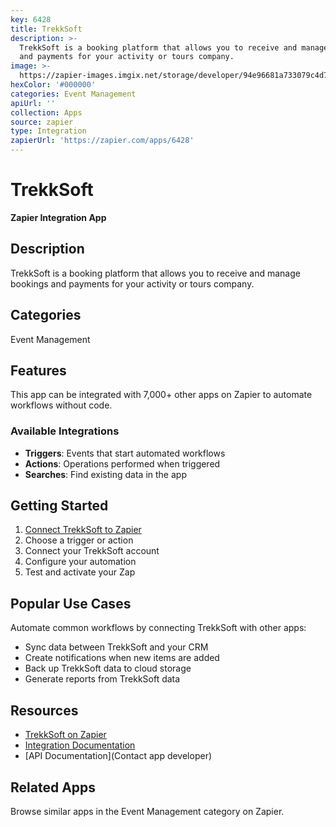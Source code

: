 ```yaml
---
key: 6428
title: TrekkSoft
description: >-
  TrekkSoft is a booking platform that allows you to receive and manage bookings
  and payments for your activity or tours company.
image: >-
  https://zapier-images.imgix.net/storage/developer/94e96681a733079c4d78930fd6e9d8c3_2.png?auto=format%2Ccompress&ixlib=python-3.0.0&q=50
hexColor: '#000000'
categories: Event Management
apiUrl: ''
collection: Apps
source: zapier
type: Integration
zapierUrl: 'https://zapier.com/apps/6428'
---
```

# TrekkSoft

**Zapier Integration App**

## Description

TrekkSoft is a booking platform that allows you to receive and manage bookings and payments for your activity or tours company.

## Categories

Event Management

## Features

This app can be integrated with 7,000+ other apps on Zapier to automate workflows without code.

### Available Integrations

- **Triggers**: Events that start automated workflows
- **Actions**: Operations performed when triggered
- **Searches**: Find existing data in the app

## Getting Started

1. [Connect TrekkSoft to Zapier](https://zapier.com/apps/6428)
2. Choose a trigger or action
3. Connect your TrekkSoft account
4. Configure your automation
5. Test and activate your Zap

## Popular Use Cases

Automate common workflows by connecting TrekkSoft with other apps:

- Sync data between TrekkSoft and your CRM
- Create notifications when new items are added
- Back up TrekkSoft data to cloud storage
- Generate reports from TrekkSoft data

## Resources

- [TrekkSoft on Zapier](https://zapier.com/apps/6428)
- [Integration Documentation](https://zapier.com/apps/6428/integrations)
- [API Documentation](Contact app developer)

## Related Apps

Browse similar apps in the Event Management category on Zapier.
